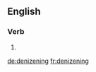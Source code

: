 ==English==

===Verb===
{{head|en}}

# {{present participle of|denizen}}

[[de:denizening]]
[[fr:denizening]]